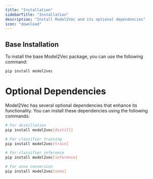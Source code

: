 ```yaml
---
title: "Installation"
sidebarTitle: "Installation"
description: "Install Model2Vec and its optional dependencies"
icon: "download"
---
```


## Base Installation
To install the base Model2Vec package, you can use the following command:

```bash
pip install model2vec
```

# Optional Dependencies
Model2Vec has several optional dependencies that enhance its functionality. You can install these dependencies using the following commands:

```bash
# For distillation
pip install model2vec[distill]

# For classifier training
pip install model2vec[train]

# For classifier inference
pip install model2vec[inference]

# For onnx conversion
pip install model2vec[onnx]
```